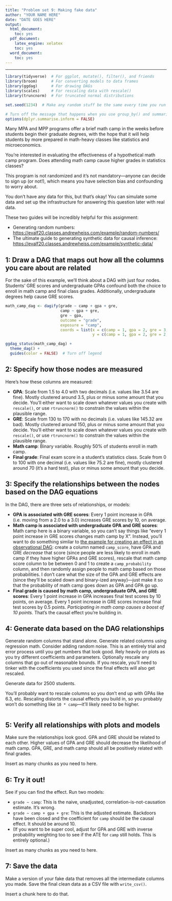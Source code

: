 ```yaml
---
title: "Problem set 9: Making fake data"
author: "YOUR NAME HERE"
date: "DATE GOES HERE"
output: 
  html_document: 
    toc: yes
  pdf_document: 
    latex_engine: xelatex
    toc: yes
  word_document: 
    toc: yes
---
```


---

```r
library(tidyverse)  # For ggplot, mutate(), filter(), and friends
library(broom)      # For converting models to data frames
library(ggdag)      # For drawing DAGs
library(scales)     # For rescaling data with rescale()
library(truncnorm)  # For truncated normal distributions

set.seed(1234)  # Make any random stuff be the same every time you run this

# Turn off the message that happens when you use group_by() and summarize()
options(dplyr.summarise.inform = FALSE)
```

Many MPA and MPP programs offer a brief math camp in the weeks before students begin their graduate degrees, with the hope that it will help students by more prepared in math-heavy classes like statistics and microeconomics. 

You're interested in evaluating the effectiveness of a hypothetical math camp program. Does attending math camp cause higher grades in statistics classes?

This program is not randomized and it's not mandatory—anyone can decide to sign up (or not!), which means you have selection bias and confounding to worry about.

You don't have any data for this, but that's okay! You can simulate some data and set up the infrastructure for answering this question later with real data.

These two guides will be incredibly helpful for this assignment:

- Generating random numbers: <https://evalf20.classes.andrewheiss.com/example/random-numbers/>
- The ultimate guide to generating synthetic data for causal inference: <https://evalf20.classes.andrewheiss.com/example/synthetic-data/>


## 1: Draw a DAG that maps out how all the columns you care about are related

For the sake of this example, we'll think about a DAG with just four nodes. Students' GRE scores and undergraduate GPAs confound both the choice to enroll in math camp and final class grades. Additionally, undergraduate degrees help cause GRE scores.

```r
math_camp_dag <- dagify(grade ~ camp + gpa + gre,
                        camp ~ gpa + gre,
                        gre ~ gpa,
                        outcome = "grade",
                        exposure = "camp",
                        coords = list(x = c(camp = 1, gpa = 2, gre = 3, grade = 4),
                                      y = c(camp = 1, gpa = 2, gre = 2, grade = 1)))

ggdag_status(math_camp_dag) +
  theme_dag() +
  guides(color = FALSE)  # Turn off legend
```


## 2: Specify how those nodes are measured

Here's how these columns are measured:

- **GPA**: Scale from 1.5 to 4.0 with two decimals (i.e. values like 3.54 are fine). Mostly clustered around 3.5, plus or minus some amount that you decide. You'll either want to scale down whatever values you create with `rescale()`, or use `rtruncnorm()` to constrain the values within the plausible range.
- **GRE**: Scale from 130 to 170 with no decimals (i.e. values like 145.32 are bad). Mostly clustered around 150, plus or minus some amount that you decide. You'll either want to scale down whatever values you create with `rescale()`, or use `rtruncnorm()` to constrain the values within the plausible range.
- **Math camp**: Binary variable. Roughly 50% of students enroll in math camp.
- **Final grade**: Final exam score in a student's statistics class. Scale from 0 to 100 with one decimal (i.e. values like 75.2 are fine), mostly clustered around 70 (it's a hard test), plus or minus some amount that you decide.

## 3: Specify the relationships between the nodes based on the DAG equations

In the DAG, there are three sets of relationships, or models:

- **GPA is associated with GRE scores**: Every 1 point increase in GPA (i.e. moving from a 2.0 to a 3.0) increases GRE scores by 10, on average.
- **Math camp is associated with undergraduate GPA and GRE scores**: Math camp here is a binary variable, so you can't say things like "every 1 point increase in GRE scores changes math camp by X". Instead, you'll want to do something similar to [the example for creating an effect in an observational DAG](https://evalf20.classes.andrewheiss.com/example/synthetic-data/#creating-an-effect-in-an-observational-dag): create a column named `camp_score`, have GPA and GRE *decrease* that score (since people are less likely to enroll in math camp if they have higher GPAs and GRE scores), rescale that math camp score column to be between 0 and 1 to create a `camp_probability` column, and then randomly assign people to math camp based on those probabilities. I don't care what the size of the GPA and GRE effects are (since they'll be scaled down and binary-ized anyway)—just make it so that the probability of math camp goes down as GPA and GPA go up.
- **Final grade is caused by math camp, undergraduate GPA, and GRE scores**: Every 1 point increase in GPA increases final test scores by 10 points, on average. Every 1 point increase in GRE scores increase final test scores by 0.5 points. *Participating in math camp causes a boost of 10 points.* That's the causal effect you're building in.

## 4: Generate data based on the DAG relationships

Generate random columns that stand alone. Generate related columns using regression math. Consider adding random noise. This is an entirely trial and error process until you get numbers that look good. Rely heavily on plots as you try different coefficients and parameters. Optionally rescale any columns that go out of reasonable bounds. If you rescale, you'll need to tinker with the coefficients you used since the final effects will also get rescaled.

Generate data for 2500 students.

You'll probably want to rescale columns so you don't end up with GPAs like 6.3, etc. Rescaling distorts the causal effects you build in, so you probably won't do something like `10 * camp`—it'll likely need to be higher.

```r

```


## 5: Verify all relationships with plots and models

Make sure the relationships look good. GPA and GRE should be related to each other. Higher values of GPA and GRE should decrease the likelihood of math camp. GPA, GRE, and math camp should all be positively related with final grades.

Insert as many chunks as you need to here.


## 6: Try it out!

See if you can find the effect. Run two models:

- `grade ~ camp`: This is the naive, unadjusted, correlation-is-not-causation estimate. It's wrong.
- `grade ~ camp + gpa + gre`: This is the adjusted estimate. Backdoors have been closed and the coefficient for `camp` should be the causal effect. It should be around 10.
- (If you want to be super cool, adjust for GPA and GRE with inverse probability weighting too to see if the ATE for `camp` still holds. This is entirely optional.)

Insert as many chunks as you need to here.


## 7: Save the data

Make a version of your fake data that removes all the intermediate columns you made. Save the final clean data as a CSV file with `write_csv()`.

Insert a chunk here to do that.
